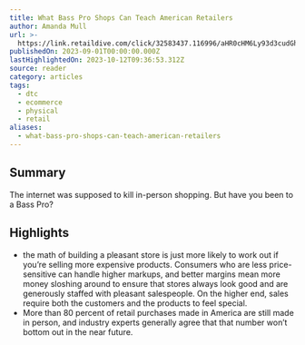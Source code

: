 ```yaml
---
title: What Bass Pro Shops Can Teach American Retailers
author: Amanda Mull
url: >-
  https://link.retaildive.com/click/32583437.116996/aHR0cHM6Ly93d3cudGhlYXRsYW50aWMuY29tL3RlY2hub2xvZ3kvYXJjaGl2ZS8yMDIzLzA5L2FtZXJpY2FuLWRlcGFydG1lbnQtc3RvcmUtc2hvcHBpbmctZXhwZXJpZW5jZS82NzUyMTAvP3V0bV9jYW1wYWlnbj10aGUtYXRsYW50aWMmdXRtX2NvbnRlbnQ9dHJ1ZS1hbnRoZW0mdXRtX21lZGl1bT1zb2NpYWwmdXRtX3NvdXJjZT1saW5rZWRpbg/637e582e0821e0a3d7090092B6279b304
publishedOn: 2023-09-01T00:00:00.000Z
lastHighlightedOn: 2023-10-12T09:36:53.312Z
source: reader
category: articles
tags:
  - dtc
  - ecommerce
  - physical
  - retail
aliases:
  - what-bass-pro-shops-can-teach-american-retailers
---
```

## Summary

The internet was supposed to kill in-person shopping. But have you been to a Bass Pro?

## Highlights
- the math of building a pleasant store is just more likely to work out if you’re selling more expensive products. Consumers who are less price-sensitive can handle higher markups, and better margins mean more money sloshing around to ensure that stores always look good and are generously staffed with pleasant salespeople. On the higher end, sales require both the customers and the products to feel special.
- More than 80 percent of retail purchases made in America are still made in person, and industry experts generally agree that that number won’t bottom out in the near future.
